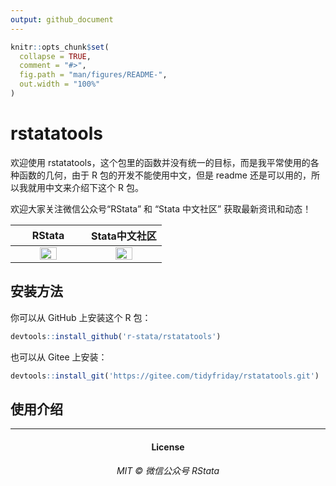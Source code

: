 ```yaml
---
output: github_document
---
```


<!-- README.md is generated from README.Rmd. Please edit that file -->

```r
knitr::opts_chunk$set(
  collapse = TRUE,
  comment = "#>",
  fig.path = "man/figures/README-",
  out.width = "100%"
)
```

# rstatatools

<!-- badges: start -->
<!-- badges: end -->

欢迎使用 rstatatools，这个包里的函数并没有统一的目标，而是我平常使用的各种函数的几何，由于 R 包的开发不能使用中文，但是 readme 还是可以用的，所以我就用中文来介绍下这个 R 包。

欢迎大家关注微信公众号“RStata” 和 “Stata 中文社区” 获取最新资讯和动态！

 RStata | Stata中文社区
:-:|:-:
<img src="https://mdniceczx.oss-cn-beijing.aliyuncs.com/image_20201120143454.png" width="50%"/> | <img src="https://mdniceczx.oss-cn-beijing.aliyuncs.com/image_20201120143508.png" width="50%"/>

## 安装方法

你可以从 GitHub 上安装这个 R 包：

``` r
devtools::install_github('r-stata/rstatatools')
```

也可以从 Gitee 上安装：

```r
devtools::install_git('https://gitee.com/tidyfriday/rstatatools.git')
```

## 使用介绍

------------

<h4 align="center">License</h4>
<h6 align="center">MIT © 微信公众号 RStata</h6>
